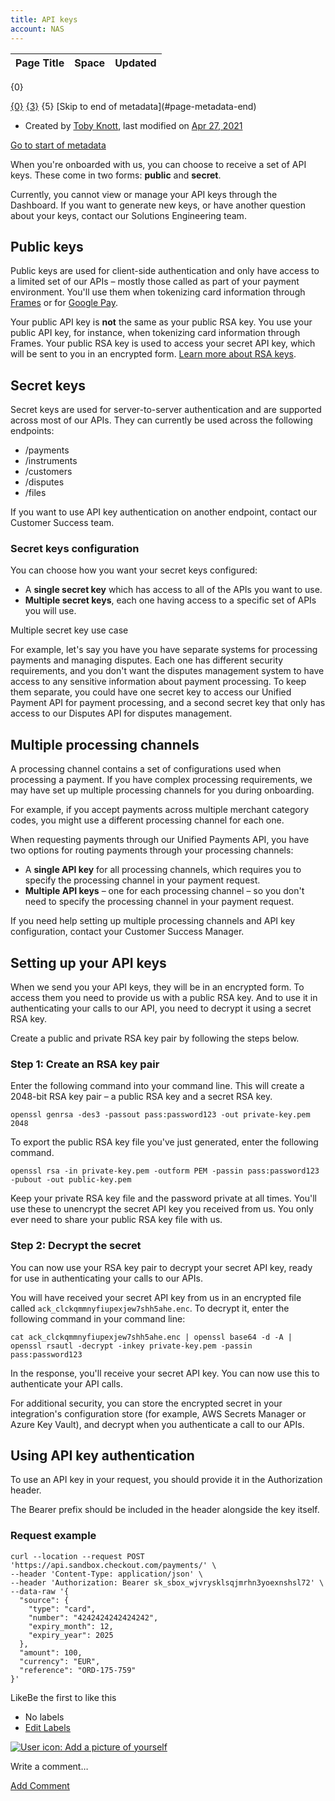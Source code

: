 ```yaml
---
title: API keys
account: NAS
---
```


<table class="aui"> <thead> <tr class="header"> <th class="search-result-title">Page Title</th> <th class="search-result-space">Space</th> <th class="search-result-date">Updated</th> </tr> </thead> </table> <p class="search-result-count">{0}</p> <tr class="search-result"> <td class="search-result-title"><a href="{1}" class="content-type-{2}"><span>{0}</span></a></td> <td class="search-result-space"><a class="space" href="/display/{4}/" title="{3}">{3}</a></td> <td class="search-result-date"><span class="date" title="{6}">{5}</span></td> </tr> [Skip to end of metadata](#page-metadata-end)

*   Created by [Toby Knott](    /display/~toby.knott
    ), last modified on [Apr 27, 2021](/pages/diffpagesbyversion.action?pageId=20121051&selectedPageVersions=13&selectedPageVersions=14 "Show changes")

[Go to start of metadata](#page-metadata-start)

When you're onboarded with us, you can choose to receive a set of API keys. These come in two forms: **public** and **secret**.

Currently, you cannot view or manage your API keys through the Dashboard. If you want to generate new keys, or have another question about your keys, contact our Solutions Engineering team.

Public keys
-----------

Public keys are used for client-side authentication and only have access to a limited set of our APIs – mostly those called as part of your payment environment. You'll use them when tokenizing card information through [Frames](/display/x/Frames) or for [Google Pay](/display/x/Google+Pay).

Your public API key is **not** the same as your public RSA key. You use your public API key, for instance, when tokenizing card information through Frames. Your public RSA key is used to access your secret API key, which will be sent to you in an encrypted form. [Learn more about RSA keys](#APIkeys-rsakeys).

Secret keys
-----------

Secret keys are used for server-to-server authentication and are supported across most of our APIs. They can currently be used across the following endpoints:

*   /payments
*   /instruments
*   /customers
*   /disputes
*   /files

If you want to use API key authentication on another endpoint, contact our Customer Success team.

### Secret keys configuration

You can choose how you want your secret keys configured:

*   A **single secret key** which has access to all of the APIs you want to use.
*   **Multiple secret keys**, each one having access to a specific set of APIs you will use.

Multiple secret key use case

For example, let's say you have you have separate systems for processing payments and managing disputes. Each one has different security requirements, and you don't want the disputes management system to have access to any sensitive information about payment processing. To keep them separate, you could have one secret key to access our Unified Payment API for payment processing, and a second secret key that only has access to our Disputes API for disputes management.

Multiple processing channels
----------------------------

A processing channel contains a set of configurations used when processing a payment. If you have complex processing requirements, we may have set up multiple processing channels for you during onboarding.

For example, if you accept payments across multiple merchant category codes, you might use a different processing channel for each one.

When requesting payments through our Unified Payments API, you have two options for routing payments through your processing channels:

*   A **single API key** for all processing channels, which requires you to specify the processing channel in your payment request.
*   **Multiple API keys** – one for each processing channel – so you don't need to specify the processing channel in your payment request.

If you need help setting up multiple processing channels and API key configuration, contact your Customer Success Manager.

Setting up your API keys 
-------------------------

When we send you your API keys, they will be in an encrypted form. To access them you need to provide us with a public RSA key. And to use it in authenticating your calls to our API, you need to decrypt it using a secret RSA key.

Create a public and private RSA key pair by following the steps below.

### Step 1: Create an RSA key pair

Enter the following command into your command line. This will create a 2048-bit RSA key pair – a public RSA key and a secret RSA key.

    openssl genrsa -des3 -passout pass:password123 -out private-key.pem 2048

To export the public RSA key file you've just generated, enter the following command.

    openssl rsa -in private-key.pem -outform PEM -passin pass:password123 -pubout -out public-key.pem

Keep your private RSA key file and the password private at all times. You'll use these to unencrypt the secret API key you received from us. You only ever need to share your public RSA key file with us.

### Step 2: Decrypt the secret

You can now use your RSA key pair to decrypt your secret API key, ready for use in authenticating your calls to our APIs.

You will have received your secret API key from us in an encrypted file called `ack_clckqmmnyfiupexjew7shh5ahe.enc`. To decrypt it, enter the following command in your command line:

    cat ack_clckqmmnyfiupexjew7shh5ahe.enc | openssl base64 -d -A | openssl rsautl -decrypt -inkey private-key.pem -passin pass:password123

In the response, you'll receive your secret API key. You can now use this to authenticate your API calls.

For additional security, you can store the encrypted secret in your integration's configuration store (for example, AWS Secrets Manager or Azure Key Vault), and decrypt when you authenticate a call to our APIs.

Using API key authentication
----------------------------

To use an API key in your request, you should provide it in the Authorization header.

The Bearer prefix should be included in the header alongside the key itself.

### Request example

    curl --location --request POST 'https://api.sandbox.checkout.com/payments/' \
    --header 'Content-Type: application/json' \
    --header 'Authorization: Bearer sk_sbox_wjvrysklsqjmrhn3yoexnshsl72' \
    --data-raw '{
      "source": {
        "type": "card",
        "number": "4242424242424242",
        "expiry_month": 12,
        "expiry_year": 2025
      },
      "amount": 100,
      "currency": "EUR",
      "reference": "ORD-175-759"
    }'
    

LikeBe the first to like this

*   No labels
*   [Edit Labels](# "Edit Labels (Type 'l')")

[![User icon: Add a picture of yourself](/s/en_GB/7901/abf7b35644d5a5d1d7e4b0969a83e8eb2b569fb5/_/images/icons/profilepics/add_profile_pic.svg)](/users/profile/editmyprofilepicture.action)

Write a comment…

[Add Comment](/display/x/API+keys?showComments=true&showCommentArea=true#addcomment)
